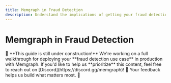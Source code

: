 ---
title: Memgraph in Fraud Detection
description: Understand the implications of getting your fraud detection use case to production with Memgraph.
---


# Memgraph in Fraud Detection

<Callout type="info">
🚧 **This guide is still under construction!**  
We're working on a full walkthrough for deploying your **fraud detection use case** in production with Memgraph. If you'd like to help
us **prioritize** this content, feel free to reach out on [Discord](https://discord.gg/memgraph)! 💬  
Your feedback helps us build what matters most. 🙌
</Callout>
